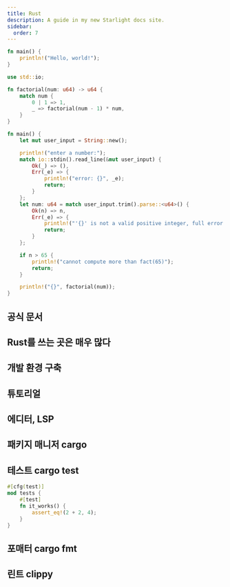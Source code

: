 ```yaml
---
title: Rust
description: A guide in my new Starlight docs site.
sidebar:
  order: 7
---
```



<div class="not-content">
  <YouTube id="https://youtu.be/5C_HPTJg5ek?si=UYXDC9zokE_rimxF" />
</div>

```rust
fn main() {
    println!("Hello, world!");
}
```

```rust
use std::io;

fn factorial(num: u64) -> u64 {
    match num {
        0 | 1 => 1,
        _ => factorial(num - 1) * num,
    }
}

fn main() {
    let mut user_input = String::new();

    println!("enter a number:");
    match io::stdin().read_line(&mut user_input) {
        Ok(_) => (),
        Err(_e) => {
            println!("error: {}", _e);
            return;
        }
    };
    let num: u64 = match user_input.trim().parse::<u64>() {
        Ok(n) => n,
        Err(_e) => {
            println!("'{}' is not a valid positive integer, full error: {}", user_input, _e);
            return;
        }
    };

    if n > 65 {
        println!("cannot compute more than fact(65)");
        return;
    }

    println!("{}", factorial(num));
}
```

## 공식 문서

<LinkCard
  title="Rust"
  description="Rust A language empowering everyone to build reliable and efficient software."
  href="https://www.rust-lang.org/"
/>

## Rust를 쓰는 곳은 매우 많다

## 개발 환경 구축

<LinkCard
  title="Install Rust - Using rustup (Recommended)"
  href="https://www.rust-lang.org/tools/install"
/>

## 튜토리얼

<LinkCard
  title="Learn Rust in 15 Minutes"
  description="Rust is a programming language developed by Mozilla Research."
  href="https://learnxinyminutes.com/docs/rust/"
/>

<LinkCard
  title="Easy Rust"
  description="Rust is a new language that already has good textbooks. But sometimes its textbooks are difficult because they are for native English speakers."
  href="https://dhghomon.github.io/easy_rust/Chapter_1.html"
/>

<LinkCard
  title="Easy Rust 한국어 강의 영상 (Youtube)"
  href="https://www.youtube.com/watch?v=W9DO6m8JSSs&list=PLfllocyHVgsSJf1zO6k6o3SX2mbZjAqYE"
/>

<LinkCard
  title="The Rust Programming Language 2판 한국어 번역"
  description="It wasn’t always so clear, but the Rust programming language is fundamentally about empowerment"
  href="https://rinthel.github.io/rust-lang-book-ko/"
/>

<LinkCard
  title="Rust By Example 한국어 번역"
  description="Rust is a modern systems programming language focusing on safety, speed, and concurrency."
  href="https://hanbum.gitbooks.io/rustbyexample/content/"
/>

<LinkCard
  title="Github - rust-lang/rustlings"
  description="🦀 Small exercises to get you used to reading and writing Rust code!"
  href="https://github.com/rust-lang/rustlings"
/>

<LinkCard
  title="Exercism Rust 트랙"
  description="Rust is a systems programming language that runs blazingly fast, prevents segfaults, and guarantees thread safety."
  href="https://exercism.org/tracks/rust"
/>

<LinkCard
  title="한 줄 한 줄 짜면서 익히는 러스트 프로그래밍"
  description="러스트로 하는 시스템 프로그래밍에 대한 실무형 안내서이다. 문법과 구조를 넘어 실세계에서 사용되는 사례를 제공한다."
  href="https://www.yes24.com/Product/Goods/110368348"
/>

<LinkCard
  title="Programming Rust, 2nd Edition"
  description="Systems programming provides the foundation for the world's computation."
  href="https://www.oreilly.com/library/view/programming-rust-2nd/9781492052586/"
/>

<LinkCard
  title="The Rust Reference"
  description="This book is the primary reference for the Rust programming language."
  href="https://doc.rust-lang.org/reference/index.html"
/>

## 에디터, LSP

<LinkCard
  title="rust analyzer"
  description="Bringing a great IDE experience to the Rust programming language."
  href="https://rust-analyzer.github.io/"
/>

## 패키지 매니저 cargo

<LinkCard
  title="The Cargo Book"
  description="Cargo is the Rust package manager. "
  href="https://doc.rust-lang.org/cargo/"
/>

## 테스트 cargo test

<LinkCard
  title="The Rust Programming Language - 11. 테스팅"
  description="러스트의 타입 시스템은 이 짐의 큰 부분을 짊어지고 있지만, 타입 시스템이 모든 종류의 부정확성을 잡아낼 수는 없습니다."
  href="https://rinthel.github.io/rust-lang-book-ko/ch11-00-testing.html"
/>

```rust
#[cfg(test)]
mod tests {
    #[test]
    fn it_works() {
        assert_eq!(2 + 2, 4);
    }
}
```

## 포매터 cargo fmt

<LinkCard
  title="Github - rust-lang/rustfmt"
  description="Format Rust code"
  href="https://github.com/rust-lang/rustfmt"
/>

## 린트 clippy

<LinkCard
  title="Github - rust-lang/rust-clippy"
  description="A bunch of lints to catch common mistakes and improve your Rust code."
  href="https://github.com/rust-lang/rust-clippy"
/>
